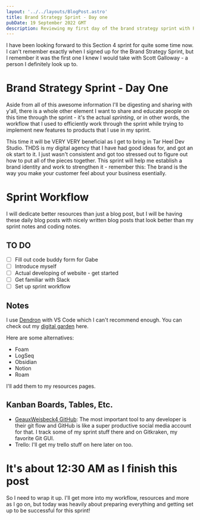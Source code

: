 ```yaml
---
layout: '../../layouts/BlogPost.astro'
title: Brand Strategy Sprint - Day one
pubDate: 19 September 2022 GMT
description: Reviewing my first day of the brand strategy sprint with Professor Scott Galloway.
---
```


I have been looking forward to this Section 4 sprint for quite some time now. I can't remember exactly when I signed up for the Brand Strategy Sprint, but I remember it was the first one I knew I would take with Scott Galloway - a person I definitely look up to. 

# Brand Strategy Sprint - Day One 
Aside from all of this awesome information I'll be digesting and sharing with y'all, there is a whole other element I want to share and educate people on this time through the sprint - it's the actual *sprinting*, or in other words, the workflow that I used to efficiently work through the sprint while trying to implement new features to products that I use in my sprint. 

This time it will be VERY VERY beneficial as I get to bring in Tar Heel Dev Studio. THDS is my digital agency that I have had good ideas for, and got an ok start to it. I just wasn't consistent and got too stressed out to figure out how to put all of the pieces together. This sprint will help me establish a brand identity and work to strengthen it - remember this: The brand is the way you make your customer feel about your business esentially. 

# Sprint Workflow 
I will dedicate better resources than just a blog post, but I will be having these daily blog posts with nicely written blog posts that look better than my sprint notes and coding notes. 

## TO DO
- [ ] Fill out code buddy form for Gabe
- [ ] Introduce myself
- [ ] Actual developing of website - get started
- [ ] Get familiar with Slack
- [ ] Set up sprint workflow

## Notes 
I use [Dendron](https://wiki.dendron.so) with VS Code which I can't recommend enough. You can check out my [digital garden](https://dendrondigitalgarden.netlify.app) here.

Here are some alternatives:
- Foam
- LogSeq
- Obsidian 
- Notion 
- Roam 

I'll add them to my resources pages. 

## Kanban Boards, Tables, Etc. 
- [GeauxWeisbeck4 GitHub](https://github.com/geauxweisbeck4): The most important tool to any developer is their git flow and GitHub is like a super productive social media account for that. I track some of my sprint stuff there and on Gitkraken, my favorite Git GUI.
- Trello: I'll get my trello stuff on here later on too.

# It's about 12:30 AM as I finish this post
So I need to wrap it up. I'll get more into my workflow, resources and more as I go on, but today was heavily about preparing everything and getting set up to be successful for this sprint!
